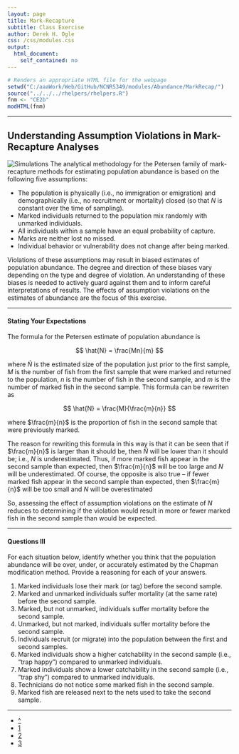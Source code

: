 ```yaml
---
layout: page
title: Mark-Recapture
subtitle: Class Exercise
author: Derek H. Ogle
css: /css/modules.css
output:
  html_document:
    self_contained: no
---
```


```r
# Renders an appropriate HTML file for the webpage
setwd("C:/aaaWork/Web/GitHub/NCNRS349/modules/Abundance/MarkRecap/")
source("../../../rhelpers/rhelpers.R")
fnm <- "CE2b"
modHTML(fnm)
```

----

## Understanding Assumption Violations in Mark-Recapture Analyses
<img src="../../../img/computer-1.jpg" alt="Simulations" class="img-right">
The analytical methodology for the Petersen family of mark-recapture methods for estimating population abundance is based on the following five assumptions:

* The population is physically (i.e., no immigration or emigration) and demographically (i.e., no recruitment or mortality) closed (so that $N$ is constant over the time of sampling).
* Marked individuals returned to the population mix randomly with unmarked individuals.
* All individuals within a sample have an equal probability of capture.
* Marks are neither lost no missed.
* Individual behavior or vulnerability does not change after being marked.

Violations of these assumptions may result in biased estimates of population abundance.  The degree and direction of these biases vary depending on the type and degree of violation.  An understanding of these biases is needed to actively guard against them and to inform careful interpretations of results.  The effects of assumption violations on the estimates of abundance are the focus of this exercise.

----

#### Stating Your Expectations

The formula for the Petersen estimate of population abundance is

$$ \hat{N} = \frac{Mn}{m} $$

where $\widehat{N}$ is the estimated size of the population just prior to the first sample, $M$ is the number of fish from the first sample that were marked and returned to the population, $n$ is the number of fish in the second sample, and $m$ is the number of marked fish in the second sample.  This formula can be rewrriten as

$$ \hat{N} = \frac{M}{\frac{m}{n}} $$

where $\frac{m}{n}$ is the proportion of fish in the second sample that were previously marked.

The reason for rewriting this formula in this way is that it can be seen that if $\frac{m}{n}$ is larger than it should be, then $\hat{N}$ will be lower than it should be; i.e., $N$ is underestimated.  Thus, if more marked fish appear in the second sample than expected, then $\frac{m}{n}$ will be too large and $N$ will be underestimated.  Of course, the opposite is also true -- if fewer marked fish appear in the second sample than expected, then $\frac{m}{n}$ will be too small and $N$ will be overestimated

So, assessing the effect of assumption violations on the estimate of $N$ reduces to determining if the violation would result in more or fewer marked fish in the second sample than would be expected.

----

#### Questions III

For each situation below, identify whether you think that the population abundance will be over, under, or accurately estimated by the Chapman modification method.  Provide a reasoning for each of your answers.

1. Marked individuals lose their mark (or tag) before the second sample.
1. Marked and unmarked individuals suffer mortality (at the same rate) before the second sample.
1. Marked, but not unmarked, individuals suffer mortality before the second sample.
1. Unmarked, but not marked, individuals suffer mortality before the second sample.
1. Individuals recruit (or migrate) into the population between the first and second samples.
1. Marked individuals show a higher catchability in the second sample (i.e., "trap happy") compared to unmarked individuals.
1. Marked individuals show a lower catchability in the second sample (i.e., "trap shy") compared to unmarked individuals.
1. Technicians do not notice some marked fish in the second sample.
1. Marked fish are released next to the nets used to take the second sample.

----

<div class="text-center">
<ul class="pagination pagination-lg">
  <li><a href="../../index.html">^</a></li>
  <li><a href="CE2.html">1</a></li>
  <li class="active"><a href="#">2</a></li>
  <li><a href="CE2c.html">3</a></li>
</ul>
